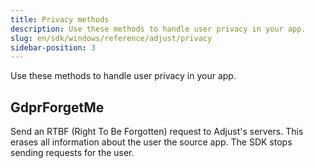 ```yaml
---
title: Privacy methods
description: Use these methods to handle user privacy in your app.
slug: en/sdk/windows/reference/adjust/privacy
sidebar-position: 3
---
```


Use these methods to handle user privacy in your app.

<Function>

## GdprForgetMe

Send an RTBF (Right To Be Forgotten) request to Adjust's servers. This erases all information about the user the source app. The SDK stops sending requests for the user.

<slot slot="signature">


<GdprForgetMeSig />

</slot>

<slot slot="snippet">


<GdprForgetMe />

</slot>

</Function>
